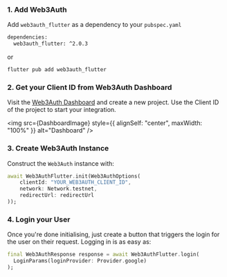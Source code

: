 
### 1. Add Web3Auth

Add `web3auth_flutter` as a dependency to your `pubspec.yaml`

```bash
dependencies:
  web3auth_flutter: ^2.0.3
```

or

```bash
flutter pub add web3auth_flutter
```

### 2. Get your Client ID from Web3Auth Dashboard

Visit the [Web3Auth Dashboard](https://dashboard.web3auth.io) and create a new project. Use the Client ID of the project to start your integration.

<img src={DashboardImage} style={{ alignSelf: "center", maxWidth: "100%" }} alt="Dashboard" />

### 3. Create Web3Auth Instance

Construct the `Web3Auth` instance with:

```dart
await Web3AuthFlutter.init(Web3AuthOptions(
    clientId: "YOUR_WEB3AUTH_CLIENT_ID",
    network: Network.testnet,
    redirectUrl: redirectUrl
));
```

### 4. Login your User

Once you're done initialising, just create a button that triggers the login for the user on their request. Logging in is as easy as:

```dart
final Web3AuthResponse response = await Web3AuthFlutter.login(
  LoginParams(loginProvider: Provider.google)
);
```
